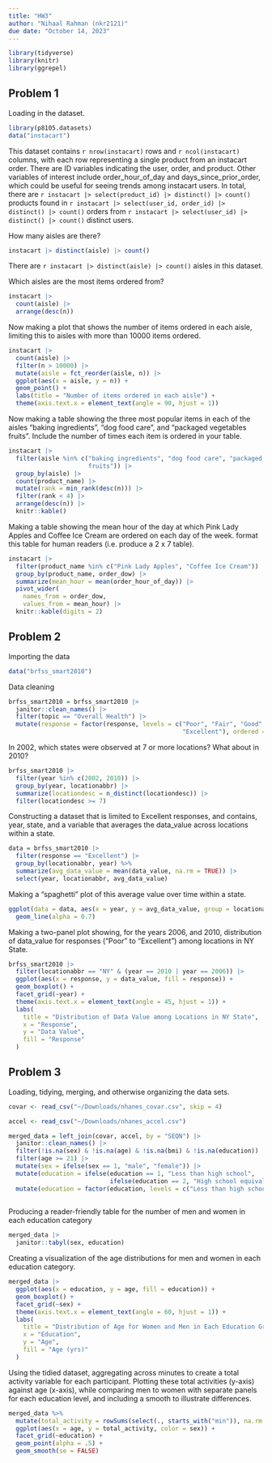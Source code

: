 ```yaml
---
title: "HW3"
author: "Nihaal Rahman (nkr2121)"
due date: "October 14, 2023"
---
```


```r
library(tidyverse)
library(knitr)
library(ggrepel)
```

## Problem 1

Loading in the dataset. 
```r
library(p8105.datasets)
data("instacart")
```

This dataset contains `r nrow(instacart)` rows and `r ncol(instacart)` columns, with each row representing a single product from an instacart order. There are ID variables indicating the user, order, and product. Other 
variables of interest include order_hour_of_day and days_since_prior_order, which could be useful for seeing
trends among instacart users. In total, there are `r instacart |> select(product_id) |> distinct() |> count()` products found in `r instacart |> select(user_id, order_id) |> distinct() |> count()` orders from `r instacart |> select(user_id) |> distinct() |> count()` distinct users.

How many aisles are there? 
```r
instacart |> distinct(aisle) |> count()
```

There are `r instacart |> distinct(aisle) |> count()` aisles in this dataset. 

Which aisles are the most items ordered from?
```r
instacart |> 
  count(aisle) |> 
  arrange(desc(n))
```

Now making a plot that shows the number of items ordered in each aisle, limiting this to aisles with more than 10000 items ordered. 
```r
instacart |> 
  count(aisle) |> 
  filter(n > 10000) |>
  mutate(aisle = fct_reorder(aisle, n)) |> 
  ggplot(aes(x = aisle, y = n)) + 
  geom_point() + 
  labs(title = "Number of items ordered in each aisle") + 
  theme(axis.text.x = element_text(angle = 90, hjust = 1))
```

Now making a table showing the three most popular items in each of the aisles “baking ingredients”, “dog food care”, and “packaged vegetables fruits”. Include the number of times each item is ordered in your table.
```r
instacart |> 
  filter(aisle %in% c("baking ingredients", "dog food care", "packaged vegetables 
                      fruits")) |> 
  group_by(aisle) |> 
  count(product_name) |> 
  mutate(rank = min_rank(desc(n))) |> 
  filter(rank < 4) |> 
  arrange(desc(n)) |>
  knitr::kable()
```

Making a table showing the mean hour of the day at which Pink Lady Apples and Coffee Ice Cream are ordered on each day of the week.
format this table for human readers (i.e. produce a 2 x 7 table).
```r
instacart |>
  filter(product_name %in% c("Pink Lady Apples", "Coffee Ice Cream")) |>
  group_by(product_name, order_dow) |>
  summarize(mean_hour = mean(order_hour_of_day)) |> 
  pivot_wider(
    names_from = order_dow,
    values_from = mean_hour) |> 
  knitr::kable(digits = 2)
```

## Problem 2

Importing the data
```r
data("brfss_smart2010")
```

Data cleaning
```r
brfss_smart2010 = brfss_smart2010 |> 
  janitor::clean_names() |> 
  filter(topic == "Overall Health") |> 
  mutate(response = factor(response, levels = c("Poor", "Fair", "Good", "Very good", 
                                                "Excellent"), ordered = TRUE)) 
```

In 2002, which states were observed at 7 or more locations? What about in 2010?
```r
brfss_smart2010 |> 
  filter(year %in% c(2002, 2010)) |> 
  group_by(year, locationabbr) |> 
  summarize(locationdesc = n_distinct(locationdesc)) |> 
  filter(locationdesc >= 7)
```

Constructing a dataset that is limited to Excellent responses, and contains, year, state, and a variable that averages the data_value across locations within a state. 
```r
data = brfss_smart2010 |> 
  filter(response == "Excellent") |> 
  group_by(locationabbr, year) %>%
  summarize(avg_data_value = mean(data_value, na.rm = TRUE)) |> 
  select(year, locationabbr, avg_data_value)
```

Making a “spaghetti” plot of this average value over time within a state.
```r
ggplot(data = data, aes(x = year, y = avg_data_value, group = locationabbr)) +
  geom_line(alpha = 0.7) 
```

Making a two-panel plot showing, for the years 2006, and 2010, distribution of data_value for responses (“Poor” to “Excellent”) among locations in NY State.
```r
brfss_smart2010 |> 
  filter(locationabbr == "NY" & (year == 2010 | year == 2006)) |> 
  ggplot(aes(x = response, y = data_value, fill = response)) +
  geom_boxplot() +
  facet_grid(~year) +
  theme(axis.text.x = element_text(angle = 45, hjust = 1)) +
  labs(
    title = "Distribution of Data Value among Locations in NY State",
    x = "Response",
    y = "Data Value",
    fill = "Response"
  )
```


## Problem 3

Loading, tidying, merging, and otherwise organizing the data sets.
```r
covar <- read_csv("~/Downloads/nhanes_covar.csv", skip = 4)

accel <- read_csv("~/Downloads/nhanes_accel.csv")

merged_data = left_join(covar, accel, by = "SEQN") |>
  janitor::clean_names() |> 
  filter(!is.na(sex) & !is.na(age) & !is.na(bmi) & !is.na(education)) |> 
  filter(age >= 21) |> 
  mutate(sex = ifelse(sex == 1, "male", "female")) |> 
  mutate(education = ifelse(education == 1, "Less than high school", 
                            ifelse(education == 2, "High school equivalent", "More than high school"))) |> 
  mutate(education = factor(education, levels = c("Less than high school", "High school equivalent", "More than high school")))
   
```

Producing a reader-friendly table for the number of men and women in each education category
```r
merged_data |> 
  janitor::tabyl(sex, education)
```

Creating a visualization of the age distributions for men and women in each education category.
```r
merged_data |> 
  ggplot(aes(x = education, y = age, fill = education)) +
  geom_boxplot() +
  facet_grid(~sex) +
  theme(axis.text.x = element_text(angle = 60, hjust = 1)) +
  labs(
    title = "Distribution of Age for Women and Men in Each Education Group",
    x = "Education",
    y = "Age",
    fill = "Age (yrs)"
  )
```

Using the tidied dataset, aggregating across minutes to create a total activity variable for each participant. Plotting these total activities (y-axis) against age (x-axis), while comparing men to women with separate panels for each education level, and including a smooth to illustrate differences.
```r
merged_data %>% 
  mutate(total_activity = rowSums(select(., starts_with("min")), na.rm = TRUE)) |> 
  ggplot(aes(x = age, y = total_activity, color = sex)) +
  facet_grid(~education) +
  geom_point(alpha = .5) +
  geom_smooth(se = FALSE)
```

